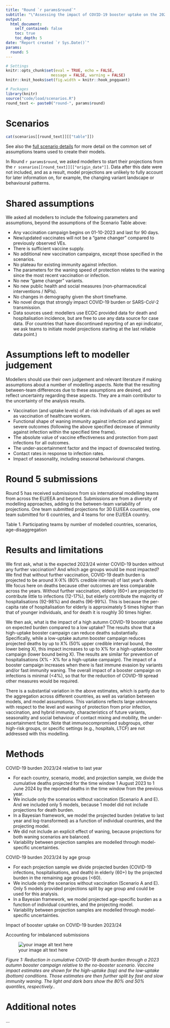 ```yaml
---
title: "Round `r params$round`"
subtitle: "\"Assessing the impact of COVID-19 booster uptake on the 2023/24 winter burden\""
output:
  html_document:
    self_contained: false
    toc: true
    toc_depth: 5
date: "Report created `r Sys.Date()`"
params:
  round: 5
---
```


  ```r
# Settings
knitr::opts_chunk$set(eval = TRUE, echo = FALSE,
                      message = FALSE, warning = FALSE)
knitr::knit_hooks$set(fig.width = knitr::hook_pngquant)
```

```r
# Packages
library(knitr)
source("code/load/scenarios.R")
round_text <- paste0("round-", params$round)
```

# Scenarios

```r
cat(scenarios[[round_text]][["table"]])
```

See also the [full scenario details](`r paste0("https://github.com/covid19-forecast-hub-europe/covid19-scenario-hub-europe/wiki/Round-", params$round)`) for more detail on the common set of assumptions teams used to create their models.

In Round `r params$round`, we asked modellers to start their projections from the `r scenarios[[round_text]][["origin_date"]]`. Data after this date were not included, and as a result, model projections are unlikely to fully account for later information on, for example, the changing variant landscape or behavioural patterns. 


# Shared assumptions
We asked all modellers to include the following parameters and assumptions, beyond the assumptions of the Scenario Table above:

- Any vaccination campaign begins on 01-10-2023 and last for 90 days.
- New/updated vaccinates will not be a "game changer" compared to previously observed VEs.
- There is sufficient vaccine supply.
- No additional new vaccination campaigns, except those specified in the scenarios.
- No plateau for existing immunity against infection.
- The parameters for the waning speed of protection relates to the waning since the most recent vaccination or infection.
- No new "game changer" variants.
- No new public health and social measures (non-pharmaceutical interventions / NPIs).
- No changes in demography given the short timeframe.
- No novel drugs that strongly impact COVID-19 burden or SARS-CoV-2 transmission.
- Data sources used: modellers use ECDC provided data for death and hospitalisation incidence, but are free to use any data source for case data. (For countries that have discontinued reporting of an epi indicator, we ask teams to initiate model projections starting at the last reliable data point.)

# Assumptions left to modeller judgement
Modellers should use their own judgement and relevant literature if making assumptions about a number of modelling aspects. Note that the resulting between-team differences due to these assumptions are desired, and 
reflect uncertainty regarding these aspects. They are a main contributor to the uncertainty of the analysis results. 

- Vaccination (and uptake levels) of at-risk individuals of all ages as well as vaccination of healthcare workers.
- Functional shape of waning immunity against infection and against severe outcomes (following the above specified decrease of immunity against infection within the specified time frame).
- The absolute value of vaccine effectiveness and protection from past infections for all outcomes.
- The under-ascertainment factor and the impact of downscaled testing.
- Contact rates in response to infection rates.
- Impact of seasonality, including seasonal behavioural changes.


# Round 5 submissions
Round 5 has received submissions from six international modelling teams from across the EU/EEA and beyond. Submissions are from a diversity of modelling approaches, adding to the between-team variability of projections. 
One team submitted projections for 30 EU/EEA countries, one team submitted for 6 countries, and 4 teams for one EU/EEA country.  

Table 1. Participating teams by number of modelled countries, scenarios, age-disaggregation

<!-- | Team | Countries | Scenario    |  By age | -->
<!--   | :--- | :---: |  :---: | :---: | -->
<!--   | David E. Singh et al. (Spain) | 1 (Spain) | 8 | Yes | -->
<!--   | Nicolas Franco et al. (Belgium) | 1 (Belgium) | 8 | Yes | -->
<!--   | Jiangzhuo Chen et al. (USA) | 6 | 8 | Yes | -->
<!--   | Tyll Krueger et al. (Poland) | 1 (Poland) | 8 | Yes | -->
<!--   | Jakob Benjamin et al. (Germany) | 1 (Germany) | 8 | No | -->
<!--   | ECDC Mathematical Modelling Team (Sweden) | 30 | 8 | Yes | -->


# Results and limitations

We first ask, what is the expected 2023/24 winter COVID-19 burden without any further vaccination? And which age groups would be most impacted? We find that without further vaccination, COVID-19 death burden is projected to be around X-X% (80% credible interval) of last year’s death. We focus here on deaths because other outcomes are less comparable across the years. Without further vaccination, elderly (60+) are projected to contribute little to infections (12-17%), but elderly contribute the majority of hospitalisations (92-98%) and deaths (96-99%). This is because the  per-capita rate of hospitalisation for elderly is approximately 5 times higher than that of younger individuals, and for death it is roughly 30 times higher.

We then ask, what is the impact of a high autumn COVID-19 booster uptake on expected burden compared to a low uptake? The results show that a high-uptake booster campaign can reduce deaths substantially. Specifically, while a low-uptake autumn booster campaign reduces projected deaths by up to X% (50% upper credible interval bound, the lower being X), this impact increases to up to X% for a high-uptake booster campaign (lower bound being X). The results are similar for prevention of hospitalisations (X% - X% for a high-uptake campaign). The  impact of a booster campaign increases when there is fast immune evasion by variants and/or fast immunity waning. The overall impact of a booster campaign on infections is minimal (<4%), so that for the reduction of COVID-19 spread other measures would be required.

There is a substantial variation in the above estimates, which is partly due to the aggregation across different countries, as well as variation between models, and model assumptions. This variations reflects large unknowns with respect to the level and waning of protection from prior infection, vaccination, and hybrid immunity, characteristics of future variants, seasonality and social behaviour of contact mixing and mobility, the under-ascertainment factor. Note that immunocompromised subgroups, other high-risk groups, or specific settings (e.g., hospitals, LTCF) are not addressed with this modelling.


# Methods

COVID-19 burden 2023/24 relative to last year

- For each country, scenario, model, and projection sample, we divide the cumulative deaths projected for the time window 1 August 2023 to 1 June 2024 by the reported deaths in the time window from the previous year. 
- We include only the scenarios without vaccination (Scenario A and E). And we included only 5 models, because 1 model did not include projections for death burden.
- In a Bayesian framework, we model the projected burden (relative to last year and log-transformed) as a function of individual countries, and the projecting model. 
- We did not include an explicit effect of waning, because projections for both waning scenarios are balanced.
- Variability between projection samples are modelled through model-specific uncertainties.

COVID-19 burden 2023/24 by age group

- For each projection sample we divide projected burden (COVID-19 infections, hospitalisations, and death) in elderly (60+) by the projected burden in the remaining age groups (<60).
- We include only the scenarios without vaccination (Scenario A and E). Only 5 models provided projections split by age group and could be used for this analysis.
- In a Bayesian framework, we model projected age-specific burden as a function of individual countries, and the projecting model.
- Variability between projection samples are modelled through model-specific uncertainties.

Impact of booster uptake on COVID-19 burden 2023/24 


Accounting for imbalanced submissions


![your image alt text here](./images/Round5_Fig1.png)

_Figure 1: Reduction in cumulative COVID-19 death burden through a 2023 autumn booster campaign relative to the no-booster scenario. Vaccine impact estimates are shown for the high-uptake (top) and the low-uptake (bottom) conditions. Those estimates are then further split by fast and slow immunity waning. The light and dark bars show the  80% and 50% quantiles, respectively.._


# Additional notes

...


